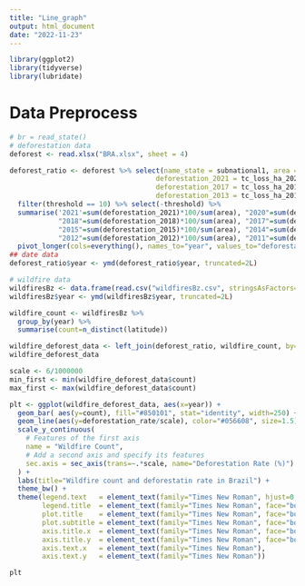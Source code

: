 ```yaml
---
title: "Line_graph"
output: html_document
date: "2022-11-23"
---
```


```r
library(ggplot2)
library(tidyverse)
library(lubridate)
```

# Data Preprocess
```r
# br = read_state()
# deforestation data
deforest <- read.xlsx("BRA.xlsx", sheet = 4)

deforest_ratio <- deforest %>% select(name_state = subnational1, area = extent_2010_ha, threshold, 
                                    deforestation_2021 = tc_loss_ha_2021, deforestation_2020=tc_loss_ha_2020, deforestation_2019=tc_loss_ha_2019, deforestation_2018=tc_loss_ha_2018,
                                    deforestation_2017 = tc_loss_ha_2017, deforestation_2016=tc_loss_ha_2016, deforestation_2015=tc_loss_ha_2015, deforestation_2014=tc_loss_ha_2014,
                                    deforestation_2013 = tc_loss_ha_2013, deforestation_2012=tc_loss_ha_2012, deforestation_2011=tc_loss_ha_2011) %>% 
  filter(threshold == 10) %>% select(-threshold) %>% 
  summarise('2021'=sum(deforestation_2021)*100/sum(area), "2020"=sum(deforestation_2020)*100/sum(area), "2019"=sum(deforestation_2019)*100/sum(area),
            "2018"=sum(deforestation_2018)*100/sum(area), "2017"=sum(deforestation_2017)*100/sum(area), "2016"=sum(deforestation_2016)*100/sum(area),
            "2015"=sum(deforestation_2015)*100/sum(area), "2014"=sum(deforestation_2014)*100/sum(area), "2013"=sum(deforestation_2013)*100/sum(area),
            "2012"=sum(deforestation_2012)*100/sum(area), "2011"=sum(deforestation_2011)*100/sum(area)) %>%
  pivot_longer(cols=everything(), names_to="year", values_to="deforestation_rate") 
## date data
deforest_ratio$year <- ymd(deforest_ratio$year, truncated=2L)

# wildfire data
wildfiresBz <- data.frame(read.csv("wildfiresBz.csv", stringsAsFactors=FALSE))
wildfiresBz$year <- ymd(wildfiresBz$year, truncated=2L)

wildfire_count <- wildfiresBz %>%
  group_by(year) %>%
  summarise(count=n_distinct(latitude))

wildfire_deforest_data <- left_join(deforest_ratio, wildfire_count, by="year")
wildfire_deforest_data 
```
```r
scale <- 6/1000000
min_first <- min(wildfire_deforest_data$count)
max_first <- max(wildfire_deforest_data$count)

plt <- ggplot(wildfire_deforest_data, aes(x=year)) +
  geom_bar( aes(y=count), fill="#850101", stat="identity", width=250) +
  geom_line(aes(y=deforestation_rate/scale), color="#056608", size=1.5) +
  scale_y_continuous(
    # Features of the first axis
    name = "Wildfire Count",
    # Add a second axis and specify its features
    sec.axis = sec_axis(trans=~.*scale, name="Deforestation Rate (%)")
  ) +
  labs(title="Wildfire count and deforestatin rate in Brazil") +
  theme_bw() + 
  theme(legend.text   = element_text(family="Times New Roman", hjust=0, size=8),
        legend.title  = element_text(family="Times New Roman", face="bold", hjust=0, size=8),
        plot.title    = element_text(family="Times New Roman", face="bold", hjust=0.5),
        plot.subtitle = element_text(family="Times New Roman", face="bold", hjust=0.5),
        axis.title.x  = element_text(family="Times New Roman", face="bold"),
        axis.title.y  = element_text(family="Times New Roman", face="bold"),
        axis.text.x   = element_text(family="Times New Roman"),
        axis.text.y   = element_text(family="Times New Roman"))

plt
```

